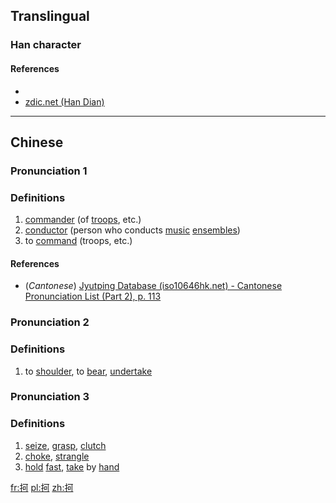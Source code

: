 ==Translingual==

===Han character===
{{Han char|rn=64|rad=手|as=05|sn=8|four=|canj=手一弓口 (QMNR)|ids=⿰[[扌]][[可]]}}

====References====
* {{Han ref|kx=0423.090|dkj=11918|dj=0771.090|hdz=31849.020|uh=62B2|ud=25266}}
*[http://www.zdic.net/z/1a/js/62B2.htm zdic.net (Han Dian)]

----

==Chinese==
{{zh-hanzi-box|[[抲]]}}

===Pronunciation 1===
{{zh-pron
|m=hē
|c=ho1
|mc=y
|oc=y
|ma=
|cat=n,v
}}

===Definitions===

# [[commander]] (of [[troops]], etc.)
# [[conductor]] (person who conducts [[music]] [[ensemble]]s)
# to [[command]] (troops, etc.)

====References====
*(''Cantonese'') [http://www.iso10646hk.net/jp/document/download.jsp Jyutping Database (iso10646hk.net) - Cantonese Pronunciation List (Part 2), p. 113]

===Pronunciation 2===
{{zh-pron
|m=hè
|c=
|ma=
|cat=v
}}

===Definitions===

# to [[shoulder]], to [[bear]], [[undertake]]

===Pronunciation 3===
{{zh-pron
|m=qiā
|c=
|ma=
|cat=v
}}

===Definitions===

# [[seize]], [[grasp]], [[clutch]]
# [[choke]], [[strangle]]
# [[hold]] [[fast]], [[take]] by [[hand]]

[[fr:抲]]
[[pl:抲]]
[[zh:抲]]